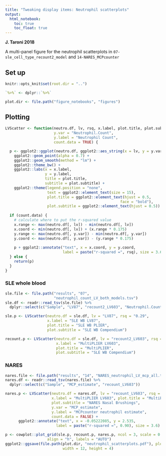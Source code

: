 ```yaml
---
title: "Tweaking display items: Neutrophil scatterplots"
output:   
  html_notebook: 
    toc: true
    toc_float: true
---
```


**J. Taroni 2018**

A multi-panel figure for the neutrophil scatterplots in 
`07-sle_cell_type_recount2_model` and `14-NARES_MCPcounter`

## Set up 

```r
knitr::opts_knit$set(root.dir = "..")
```

```r
`%>%` <- dplyr::`%>%`
```

```r
plot.dir <- file.path("figure_notebooks", "figures")
```

## Plotting

```r
LVScatter <- function(neutro.df, lv, rsq, x.label, plot.title, plot.subtitle, 
                      y.var = "Neutrophil.Count", 
                      y.label = "Neutrophil Count",
                      count.data = TRUE) {

  p <- ggplot2::ggplot(neutro.df, ggplot2::aes_string(x = lv, y = y.var)) +
    ggplot2::geom_point(alpha = 0.7) +
    ggplot2::geom_smooth(method = "lm") +
    ggplot2::theme_bw() +
    ggplot2::labs(x = x.label,
                  y = y.label,
                  title = plot.title,
                  subtitle = plot.subtitle) +
    ggplot2::theme(legend.position = "none", 
                   text = ggplot2::element_text(size = 15),
                   plot.title = ggplot2::element_text(hjust = 0.5, 
                                                    face = "bold"),
                   plot.subtitle = ggplot2::element_text(hjust = 0.5))
  
  if (count.data) {
    # calculate where to put the r-squared value
    x.range <- max(neutro.df[, lv]) - min(neutro.df[, lv])
    x.coord <- min(neutro.df[, lv]) + (x.range * 0.175)
    y.range <- max(neutro.df[, y.var]) - min(neutro.df[, y.var])
    y.coord <- max(neutro.df[, y.var]) - (y.range * 0.175)
    
    p + ggplot2::annotate("text", x = x.coord, y = y.coord, 
                          label = paste("r-squared =", rsq), size = 3.6)
  } else {
    return(p)
  }
}
```


### SLE whole blood

```r
sle.file <- file.path("results", "07", 
                      "neutrophil_count_LV_both_models.tsv")
sle.df <- readr::read_tsv(sle.file) %>%
  dplyr::select(c("Sample", "LV87", "recount2_LV603", "Neutrophil.Count"))
```

```r
sle.p <- LVScatter(neutro.df = sle.df, lv = "LV87", rsq = "0.29", 
                   x.label = "SLE WB LV87",
                   plot.title = "SLE WB PLIER", 
                   plot.subtitle = "SLE WB Compendium")
```

```r
recount.p <- LVScatter(neutro.df = sle.df, lv = "recount2_LV603", rsq = "0.36", 
                       x.label = "MultiPLIER LV603",
                       plot.title = "MultiPLIER", 
                       plot.subtitle = "SLE WB Compendium")
```

### NARES

```r
nares.file <- file.path("results", "14", "NARES_neutrophil_LV_mcp_all.tsv")
nares.df <- readr::read_tsv(nares.file) %>%
  dplyr::select(c("Sample", "MCP_estimate", "recount_LV603"))
```

```r
nares.p <- LVScatter(neutro.df = nares.df, lv = "recount_LV603", rsq = 0.90, 
                     x.label = "MultiPLIER LV603", plot.title = "MultiPLIER",
                     plot.subtitle = "NARES Nasal Brushings", 
                     y.var = "MCP_estimate", 
                     y.label = "MCPcounter neutrophil estimate",
                     count.data = FALSE) +
      ggplot2::annotate("text", x = -0.05222085, y = 2.535, 
                       label = paste("r-squared =", 0.90), size = 3.6)
```

```r
p <- cowplot::plot_grid(sle.p, recount.p, nares.p, ncol = 3, scale = 0.95,
                   align = "h", labels = "AUTO")
ggplot2::ggsave(file.path(plot.dir, "neutrophil_scatterplots.pdf"), plot = p,
                          width = 12, height = 4)
```


